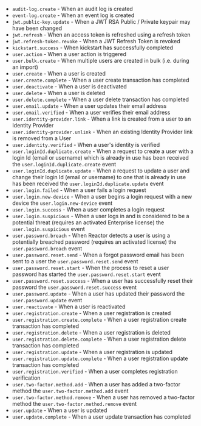
* `audit-log.create` - When an audit log is created <AvailableSince since="1.30.0" />
* `event-log.create` - When an event log is created  <AvailableSince since="1.30.0" />
* `jwt.public-key.update` - When a JWT RSA Public / Private keypair may have been changed
* `jwt.refresh` - When an access token is refreshed using a refresh token  <AvailableSince since="1.16.0" />
* `jwt.refresh-token.revoke` - When a JWT Refresh Token is revoked
* `kickstart.success` - When kickstart has successfully completed  <AvailableSince since="1.30.0" />
* `user.action` - When a user action is triggered
* `user.bulk.create` - When multiple users are created in bulk (i.e. during an import)
* `user.create` - When a user is created
* `user.create.complete` - When a user create transaction has completed  <AvailableSince since="1.30.0" />
* `user.deactivate` - When a user is deactivated
* `user.delete` - When a user is deleted
* `user.delete.complete` - When a user delete transaction has completed  <AvailableSince since="1.30.0" />
* `user.email.update` - When a user updates their email address  <AvailableSince since="1.30.0" />
* `user.email.verified` - When a user verifies their email address  <AvailableSince since="1.8.0" />
* `user.identity-provider.link` - When a link is created from a user to an Identity Provider  <AvailableSince since="1.36.0" />
* `user.identity-provider.unlink` - When an existing Identity Provider link is removed from a User  <AvailableSince since="1.36.0" />
* `user.identity.verified` - When a user's identity is verified <AvailableSince since="1.59.0" />
* `user.loginId.duplicate.create` - When a request to create a user with a login Id (email or username) which is already in use has been received  <AvailableSince since="1.30.0" />  <EnterprisePlanBlurbApi> the `user.loginId.duplicate.create` event </EnterprisePlanBlurbApi>
* `user.loginId.duplicate.update` - When a request to update a user and change their login Id (email or username) to one that is already in use has been received  <AvailableSince since="1.30.0" /> <EnterprisePlanBlurbApi> the `user.loginId.duplicate.update` event </EnterprisePlanBlurbApi>
* `user.login.failed` - When a user fails a login request  <AvailableSince since="1.6.0" />
* `user.login.new-device` - When a user begins a login request with a new device  <AvailableSince since="1.30.0" /> <EnterprisePlanBlurbApi> the `user.login.new-device` event </EnterprisePlanBlurbApi>
* `user.login.success` - When a user completes a login request  <AvailableSince since="1.6.0" />
* `user.login.suspicious` - When a user logs in and is considered to be a potential threat (requires an activated Enterprise license)  <AvailableSince since="1.30.0" /> <EnterprisePlanBlurbApi> the `user.login.suspicious` event </EnterprisePlanBlurbApi>
* `user.password.breach` - When Reactor detects a user is using a potentially breached password (requires an activated license)  <AvailableSince since="1.15.0" /> <PremiumPlanBlurbApi>the `user.password.breach` event </PremiumPlanBlurbApi>
* `user.password.reset.send` - When a forgot password email has been sent to a user  <AvailableSince since="1.30.0" inline={true} /> <EnterprisePlanBlurbApi>the `user.password.reset.send` event</EnterprisePlanBlurbApi>
* `user.password.reset.start` - When the process to reset a user password has started  <AvailableSince since="1.30.0" /> <EnterprisePlanBlurbApi>the `user.password.reset.start` event</EnterprisePlanBlurbApi>
* `user.password.reset.success` -  When a user has successfully reset their password  <AvailableSince since="1.30.0" /> <EnterprisePlanBlurbApi>the `user.password.reset.success` event</EnterprisePlanBlurbApi>
* `user.password.update` - When a user has updated their password  <AvailableSince since="1.30.0" /> <EnterprisePlanBlurbApi>the `user.password.update` event</EnterprisePlanBlurbApi>
* `user.reactivate` - When a user is reactivated
* `user.registration.create` - When a user registration is created  <AvailableSince since="1.6.0" />
* `user.registration.create.complete` - When a user registration create transaction has completed  <AvailableSince since="1.30.0" />
* `user.registration.delete` - When a user registration is deleted  <AvailableSince since="1.6.0" />
* `user.registration.delete.complete` - When a user registration delete transaction has completed  <AvailableSince since="1.30.0" />
* `user.registration.update` - When a user registration is updated  <AvailableSince since="1.6.0" />
* `user.registration.update.complete` -  When a user registration update transaction has completed  <AvailableSince since="1.30.0" />
* `user.registration.verified` - When a user completes registration verification  <AvailableSince since="1.8.0" />
* `user.two-factor.method.add` - When a user has added a two-factor method  <AvailableSince since="1.30.0" /> <EnterprisePlanBlurbApi>the `user.two-factor.method.add` event</EnterprisePlanBlurbApi>
* `user.two-factor.method.remove` - When a user has removed a two-factor method  <AvailableSince since="1.30.0" /> <EnterprisePlanBlurbApi>the `user.two-factor.method.remove` event</EnterprisePlanBlurbApi>
* `user.update` - When a user is updated
* `user.update.complete` - When a user update transaction has completed  <AvailableSince since="1.30.0" />
